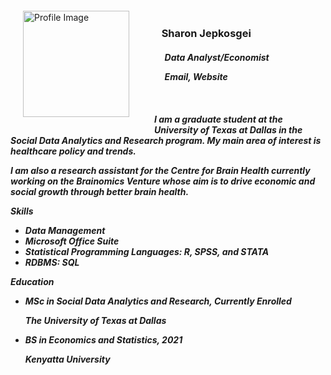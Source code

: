 <figure style="float: left; margin-left: 20px;">

<img src="Sharon Photo.jpeg" alt="Profile Image" width="170"/>

<figcaption>

</figcaption>

</figure>

<br>

<h3>

   **Sharon Jepkosgei**

<h5>

     Data Analyst/Economist

```{=html}
<style>
.link-no-underline {
    text-decoration: none;
}
</style>
```
     <a href="mailto:Sharon.Jepkosgei@UTDallas.edu" class="link-no-underline">Email,</a> <a href="https://sharonjepkosgei.github.io/" class="link-no-underline">Website</a> <br> <br> <br> <br> I am a graduate student at the <a href="https://www.utdallas.edu/" class="link-no-underline">University of Texas at Dallas</a> in the Social Data Analytics and Research program. My main area of interest is healthcare policy and trends.

I am also a research assistant for the <a href="https://centerforbrainhealth.org/" class="link-no-underline">Centre for Brain Health</a> currently working on the <a href="https://centerforbrainhealth.org/science/brainomics" class="link-no-underline">Brainomics Venture</a> whose aim is to drive economic and social growth through better brain health.

**Skills**

-   *Data Management*
-   *Microsoft Office Suite*
-   *Statistical Programming Languages:* R, SPSS, and STATA
-   *RDBMS:* SQL

**Education**

-   MSc in Social Data Analytics and Research, Currently Enrolled

    <p>

    *The University of Texas at Dallas*

-   BS in Economics and Statistics, 2021

    <p>

    *Kenyatta University*
